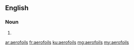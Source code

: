 ==English==

===Noun===
{{head|en}}

# {{plural of|aerofoil}}

[[ar:aerofoils]]
[[fr:aerofoils]]
[[ku:aerofoils]]
[[mg:aerofoils]]
[[my:aerofoils]]